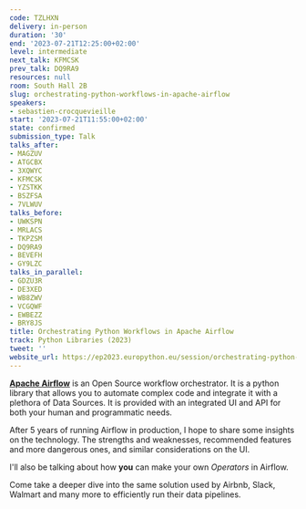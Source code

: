 ```yaml
---
code: TZLHXN
delivery: in-person
duration: '30'
end: '2023-07-21T12:25:00+02:00'
level: intermediate
next_talk: KFMCSK
prev_talk: DQ9RA9
resources: null
room: South Hall 2B
slug: orchestrating-python-workflows-in-apache-airflow
speakers:
- sebastien-crocquevieille
start: '2023-07-21T11:55:00+02:00'
state: confirmed
submission_type: Talk
talks_after:
- MAGZUV
- ATGCBX
- 3XQWYC
- KFMCSK
- YZSTKK
- BSZFSA
- 7VLWUV
talks_before:
- UWKSPN
- MRLACS
- TKPZSM
- DQ9RA9
- BEVEFH
- GY9LZC
talks_in_parallel:
- GDZU3R
- DE3XED
- WB8ZWV
- VCGQWF
- EWBEZZ
- BRY8JS
title: Orchestrating Python Workflows in Apache Airflow
track: Python Libraries (2023)
tweet: ''
website_url: https://ep2023.europython.eu/session/orchestrating-python-workflows-in-apache-airflow
---
```


[**Apache Airflow**](https://github.com/apache/airflow) is an Open Source workflow orchestrator. It is a python library that allows you to automate complex code and integrate it with a plethora of Data Sources. It is provided with an integrated UI and API for both your human and programmatic needs.

After 5 years of running Airflow in production, I hope to share some insights on the technology. The strengths and weaknesses, recommended features and more dangerous ones, and similar considerations on the UI.

I'll also be talking about how **you** can make your own *Operators* in Airflow.

Come take a deeper dive into the same solution used by Airbnb, Slack, Walmart and many more to efficiently run their data pipelines.
